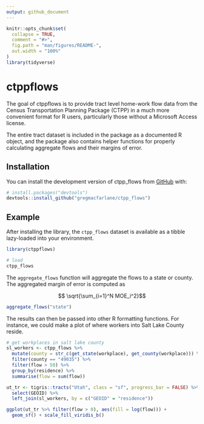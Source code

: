 ```yaml
---
output: github_document
---
```


<!-- README.md is generated from README.Rmd. Please edit that file -->

```r
knitr::opts_chunk$set(
  collapse = TRUE,
  comment = "#>",
  fig.path = "man/figures/README-",
  out.width = "100%"
)
library(tidyverse)
```

# ctppflows

<!-- badges: start -->
<!-- badges: end -->

The goal of ctppflows is to provide tract level home-work flow data from the 
Census Transportation Planning Package (CTPP) in a much more convenient format
for R users, particularly those without a Microsoft Access license.

The entire tract dataset is included in the package as a documented R object,
and the package also contains helper functions for properly calculating aggregate
flows and their margins of error.

## Installation

You can install the development version of ctpp_flows from [GitHub](https://github.com/) with:

``` r
# install.packages("devtools")
devtools::install_github("gregmacfarlane/ctpp_flows")
```
## Example

After installing the library, the `ctpp_flows` dataset is available as a tibble
lazy-loaded into your environment.

```r
library(ctppflows)

# load 
ctpp_flows
```

The `aggregate_flows` function will aggregate the flows to a state or county.
The aggregated margin of error is computed as

$$ \sqrt{\sum_{i=1}^N MOE_i^2}$$
```r
aggregate_flows("state")
```

The results can then be passed into other R formatting functions. For instance,
we could make a plot of where workers into Salt Lake County reside.

```r
# get workplaces in salt lake county
sl_workers <- ctpp_flows %>%
  mutate(county = str_c(get_state(workplace), get_county(workplace))) %>%
  filter(county == "49035") %>%
  filter(flow > 50) %>%
  group_by(residence) %>%
  summarise(flow = sum(flow))

ut_tr <- tigris::tracts("Utah", class = "sf", progress_bar = FALSE) %>%
  select(GEOID) %>%
  left_join(sl_workers, by = c("GEOID" = "residence"))

ggplot(ut_tr %>% filter(flow > 0), aes(fill = log(flow))) +
  geom_sf() + scale_fill_viridis_b()
```


